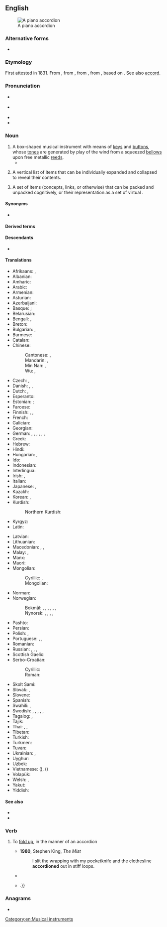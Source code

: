 ==English==
{{wikipedia}}
[[Image:Fisarmonica_nera_a_piano.png|thumb|right|A piano accordion]]

===Alternative forms===
* {{alter|en|accordeon||dated}}

===Etymology===
First attested in 1831. From {{bor|en|de|Akkordeon}}, from {{m|de|Akkord||harmony}}, from {{der|en|fr|accord}}, from {{der|en|fro|acorder}}, based on {{der|en|it|accordare||to tune}}. See also [[accord]].

===Pronunciation===
* {{a|RP}} {{IPA|en|/əˈkɔ(ɹ).di.ˌən/}}
* {{a|US}} {{IPA|en|/ə.ˈkɔɹ.di.ən/}}
* {{audio|en|en-us-accordion.ogg|Audio (US)}}
* {{hyphenation|en|ac|cord|i|on}}

===Noun===
{{en-noun}}

# A box-shaped musical instrument with means of [[keys]] and [[buttons]], whose [[tone]]s are generated by play of the wind from a squeezed [[bellows]] upon free metallic [[reed]]s.
#* {{quote-book|en|year=1869|author={{w|Mark Twain}}|title=Innocents Abroad|passage=A disreputable '''accordion''' that had a leak somewhere and breathed louder than it squawked.}}
# {{lb|en|GUI}} A vertical list of items that can be individually expanded and collapsed to reveal their contents.
# {{senseid|en|broadest}} {{lb|en|figurative}} A set of items (concepts, links, or otherwise) that can be packed and unpacked cognitively, or their representation as a set of virtual {{l|en|object|id=compsci|objects}}. {{rfex|en}}
#: {{see also|telescoping}}

====Synonyms====
* {{l|en|squeezebox}}

====Derived terms====
{{der3|en|accordion file
|accordion pleat
|accordionist
|button accordion
|piano accordion
}}

====Descendants====
* {{desc|ga|acordán|bor=1}}

====Translations====
{{trans-top|a small, portable, keyed wind instrument}}
* Afrikaans: {{t|af|akkordeon}}, {{t|af|trekklavier}}
* Albanian: {{t+|sq|fizarmonikë|f}}
* Amharic: {{t|am|አኮርዲዮን}}
* Arabic: {{t|ar|أَكُورْدِيُون|m|tr=ʾakurdiyūn}}
* Armenian: {{t+|hy|ակորդեոն}}
* Asturian: {{t|ast|acordión|f}}
* Azerbaijani: {{t|az|akkordeon}}
* Basque: {{t|eu|akordeoi}}; {{t|eu|eskusoinu}}
* Belarusian: {{t|be|акардэо́н|m}}
* Bengali: {{t|bn|অ্যাকর্ডিয়ন}}, {{t|bn|বাদ্যযন্ত্রবিশেষ}}
* Breton: {{t|br|akordeon|m}}
* Bulgarian: {{t|bg|хармо́ника|f}}, {{t+|bg|акордео́н|m}}
* Burmese: {{t+|my|အကော်ဒီယံ}}
* Catalan: {{t+|ca|acordió|m}}
* Chinese:
*: Cantonese: {{t|yue|手風琴}}, {{t|yue|手风琴|tr=sau2 fung1 kam4}}
*: Mandarin: {{t+|cmn|手風琴}}, {{t+|cmn|手风琴|tr=shǒufēngqín}}
*: Min Nan: {{t+|nan|手風琴}}, {{t|nan|手风琴|tr=chhiú-hong-khîm / chhiú-hoang-khîm}}
*: Wu: {{t|wuu|手風琴}}, {{t|wuu|手风琴|tr=seu fon jjin}}
* Czech: {{t|cs|akordeon|m}}, {{t+|cs|harmonika|f}}
* Danish: {{t|da|trækharmonika|c}}, {{t+|da|harmonika|c}}, {{t+|da|akkordeon|n}} {{qualifier|with free-bass system}}
* Dutch: {{t+|nl|accordeon|n}}, {{t+|nl|harmonica|m}}
* Esperanto: {{t|eo|akordiono}}
* Estonian: {{t+|et|akordion}}; {{t|et|lõõtspill}}
* Faroese: {{t|fo|harmonika|f}}
* Finnish: {{t+|fi|harmonikka}}, {{t+|fi|haitari}}, {{t+|fi|hanuri}}
* French: {{t+|fr|accordéon|m}}
* Galician: {{t+|gl|acordeón|m}}
* Georgian: {{t|ka|აკორდეონი}}
* German: {{t+|de|Akkordeon|n}}, {{t+|de|Ziehharmonika|f}}, {{t|de|Handharmonika|f}}, {{t|de|Handorgel|f}}, {{qualifier|regional}} {{t+|de|Quetsche|f}}, {{qualifier|slangy, humorous}} {{t+|de|Quetschkommode|f}}, {{t+|de|Schifferklavier|n}}
* Greek: {{t+|el|ακορντεόν|n}}
* Hebrew: {{t+|he|אָקּוֹרְדִּיּוֹן|m|tr=akordiyón}}
* Hindi: {{t|hi|अकॉर्डियन}}
* Hungarian: {{t+|hu|harmonika}}, {{t+|hu|tangóharmonika}}
* Ido: {{t+|io|akordeono}}
* Indonesian: {{t+|id|akordeon}}
* Interlingua: {{t|ia|accordion}}
* Irish: {{t|ga|cairdín|m}}, {{t|ga|acordán|m}}
* Italian: {{t+|it|fisarmonica|f}}
* Japanese: {{t|ja|アコーデオン|tr=akōdeon}}, {{t+|ja|手風琴|tr=てふうきん, tefūkin}}
* Kazakh: {{t|kk|аккордеон}}
* Korean: {{t+|ko|아코디언}}, {{t|ko|수풍금}}
* Kurdish:
*: Northern Kurdish: {{t|kmr|akordiyon}}
* Kyrgyz: {{t+|ky|аккордеон}}
* Latin: {{t|la|accordio|f}}
{{trans-mid}}
* Latvian: {{t|lv|akordeons|m}}
* Lithuanian: {{t|lt|akordeonas|m}}
* Macedonian: {{t|mk|армоника|f}}, {{t|mk|хармоника|f}}, {{t|mk|акордео́н|m}}
* Malay: {{t|ms|akordion}}, {{t|ms|tetarik}}
* Manx: {{t|gv|coardeen|m}}
* Maori: {{t|mi|kōriana}}
* Mongolian:
*: Cyrillic: {{t|mn|баян хуур}}, {{t|mn|аккордеон}}
*: Mongolian: {{t|mn|ᠪᠠᠶᠠᠨ ᠬᠤᠭᠤᠷ}}
* Norman: {{t|nrf|accordéon|m}} {{qualifier|Jersey}}
* Norwegian:
*: Bokmål: {{t|nb|trekkspell|n}}, {{t|nb|trekkspill|n}}, {{t|nb|dragspell|n}}, {{t|nb|dragspill|n}}, {{t|nb|trekkharmonika|m}}, {{t|nb|harmonika|m}}, {{t+|nb|akkordeon|n}}
*: Nynorsk: {{t|nn|trekkspel|n}}, {{t|nn|dragspel|n}}, {{t|nn|trekkharmonika|m}}, {{t|nn|harmonika|m}}, {{t|nn|akkordeon|n}}
* Pashto: {{t|ps|اکوردیون|m|tr=akordún}}
* Persian: {{t+|fa|آکاردئون|tr=âkârde'on}}
* Polish: {{t+|pl|akordeon|m-in}}, {{t|pl|harmonia ręczna|f}}
* Portuguese: {{t+|pt|acordeão|m}}, {{t+|pt|gaita|f}} {{qualifier|South Brazil}}, {{t+|pt|sanfona|f}}
* Romanian: {{t+|ro|acordeon|n}}
* Russian: {{t+|ru|гармо́ника|f}}, {{t+|ru|гармо́нь|f}}, {{t+|ru|аккордео́н|m}}, {{t+|ru|бая́н|m}}
* Scottish Gaelic: {{t|gd|bogsa-ciùil|m}}
* Serbo-Croatian:
*: Cyrillic: {{t|sh|хармо̀ника|f}}
*: Roman: {{t+|sh|harmònika|f}}
* Skolt Sami: {{t|sms|garmaan}}
* Slovak: {{t+|sk|harmonika|f}}, {{t|sk|akordeón|m}}
* Slovene: {{t+|sl|harmọ́nika|f}}
* Spanish: {{t+|es|acordeón|m}}
* Swahili: {{t|sw|kodiani}}, {{t+|sw|harimuni}}
* Swedish: {{t+|sv|dragspel|n}}, {{t+|sv|ackordeon|n}}, {{t+|sv|ackordion|n}}, {{t+|sv|dragharmonika|c}}, {{t+|sv|harmonika|c}}, {{t+|sv|handklaver|n}}
* Tagalog: {{t|tl|akordeyon}}, {{t|tl|akurdyon}}
* Tajik: {{t|tg|аккордеон}}
* Thai: {{t|th|หีบเพลงชัก}}, {{t|th|หีบเพลง}}, {{t|th|แอกคอร์เดียน}}
* Tibetan: {{t|bo|ལག་སྦྲེང}}
* Turkish: {{t+|tr|akordiyon}}
* Turkmen: {{t+|tk|akkordeon}}
* Tuvan: {{t|tyv|аккордеон}}
* Ukrainian: {{t+|uk|акордео́н|m}}, {{t+|uk|гармо́нія|f}}
* Uyghur: {{t|ug|ئاككوردىيون}}
* Uzbek: {{t+|uz|akkordeon}}
* Vietnamese: {{t+|vi|phong cầm}} ({{t|vi|風琴|sc=Hani}}), {{t|vi|đàn xếp}} ({{t|vi|[[彈]][[疊]]|sc=Hani}})
* Volapük: {{t|vo|tiraharmonöm}}
* Welsh: {{t|cy|acordion|m}}, {{t|cy|cordion|m}} {{qualifier|colloquial}}
* Yakut: {{t|sah|аккордеон}}
* Yiddish: {{t|yi|אַקאָרדעאָן|m}}
{{trans-bottom}}

====See also====
* {{l|en|bandoneon}}
* {{l|en|concertina}}

===Verb===
{{en-verb}}

# {{lb|en|transitive|intransitive}} To [[fold up]], in the manner of an accordion
#* '''1980''', Stephen King, ''The Mist''
#*: I slit the wrapping with my pocketknife and the clothesline '''accordioned''' out in stiff loops.
#* {{quote-journal|en|date=December 29, 2000|author=Charles Dickinson|title=Qi|work=Chicago Reader|url=https://securesite.chireader.com/cgi-bin/Archive/abridged2.bat?path=2000/001229/QI
|passage=Still in reverse, she goosed the gas and '''accordioned''' the running board a fraction of an inch more.}}
#* {{quote-book|en|year=2005|author=[[w:Cory Doctorow|Cory Doctorow]]|title=Someone Comes to Town, Someone Leaves Town|chapter=|edition=|url=http://www.gutenberg.org/etext/18224
|passage=It '''accordioned''' down and he tugged the shirt around it so that it came free{{...|, and then he slid the front of the shirt down over her breasts, painfully aware of his erection as the fabric rustled down over her rounded belly}}.}}

===Anagrams===
* {{anagrams|en|a=accdinoor|Concordia}}

[[Category:en:Musical instruments]]